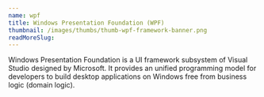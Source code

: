 ```yaml
---
name: wpf
title: Windows Presentation Foundation (WPF)
thumbnail: /images/thumbs/thumb-wpf-framework-banner.png
readMoreSlug:
---
```


Windows Presentation Foundation is a UI framework subsystem of Visual Studio designed by Microsoft. It provides an unified programming model for developers to build desktop applications on Windows free from business logic (domain logic).
